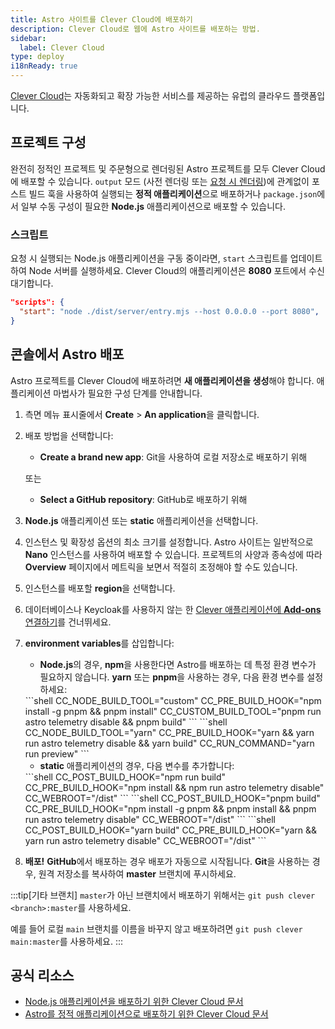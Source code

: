 ```yaml
---
title: Astro 사이트를 Clever Cloud에 배포하기
description: Clever Cloud로 웹에 Astro 사이트를 배포하는 방법.
sidebar:
  label: Clever Cloud
type: deploy
i18nReady: true
---
```


[Clever Cloud](https://clever-cloud.com)는 자동화되고 확장 가능한 서비스를 제공하는 유럽의 클라우드 플랫폼입니다.

## 프로젝트 구성

완전히 정적인 프로젝트 및 주문형으로 렌더링된 Astro 프로젝트를 모두 Clever Cloud에 배포할 수 있습니다. `output` 모드 (사전 렌더링 또는 [요청 시 렌더링](/ko/guides/on-demand-rendering/))에 관계없이 포스트 빌드 훅을 사용하여 실행되는 **정적 애플리케이션**으로 배포하거나 `package.json`에서 일부 수동 구성이 필요한 **Node.js** 애플리케이션으로 배포할 수 있습니다.

### 스크립트

요청 시 실행되는 Node.js 애플리케이션을 구동 중이라면, `start` 스크립트를 업데이트하여 Node 서버를 실행하세요. Clever Cloud의 애플리케이션은 **8080** 포트에서 수신 대기합니다.

```json title="package.json"
"scripts": {
  "start": "node ./dist/server/entry.mjs --host 0.0.0.0 --port 8080",
} 
```

## 콘솔에서 Astro 배포

Astro 프로젝트를 Clever Cloud에 배포하려면 **새 애플리케이션을 생성**해야 합니다. 애플리케이션 마법사가 필요한 구성 단계를 안내합니다.

<Steps>

1. 측면 메뉴 표시줄에서 **Create** > **An application**을 클릭합니다.
2. 배포 방법을 선택합니다:

    - **Create a brand new app**: Git을 사용하여 로컬 저장소로 배포하기 위해

    또는

    - **Select a GitHub repository**: GitHub로 배포하기 위해

3. **Node.js** 애플리케이션 또는 **static** 애플리케이션을 선택합니다.
4. 인스턴스 및 확장성 옵션의 최소 크기를 설정합니다. Astro 사이트는 일반적으로 **Nano** 인스턴스를 사용하여 배포할 수 있습니다. 프로젝트의 사양과 종속성에 따라 **Overview** 페이지에서 메트릭을 보면서 적절히 조정해야 할 수도 있습니다.
5. 인스턴스를 배포할 **region**을 선택합니다.
6. 데이터베이스나 Keycloak를 사용하지 않는 한 [Clever 애플리케이션에 **Add-ons** 연결하기](https://developers.clever-cloud.com/doc/addons/)를 건너뛰세요.
7. **environment variables**를 삽입합니다:

    - **Node.js**의 경우, **npm**을 사용한다면 Astro를 배포하는 데 특정 환경 변수가 필요하지 않습니다. **yarn** 또는 **pnpm**을 사용하는 경우, 다음 환경 변수를 설정하세요:

    <Tabs>
      <TabItem label="pnpm">
      ```shell
      CC_NODE_BUILD_TOOL="custom"
      CC_PRE_BUILD_HOOK="npm install -g pnpm && pnpm install"
      CC_CUSTOM_BUILD_TOOL="pnpm run astro telemetry disable && pnpm build"
      ```
      </TabItem>
      <TabItem label="yarn">
      ```shell
      CC_NODE_BUILD_TOOL="yarn"
      CC_PRE_BUILD_HOOK="yarn && yarn run astro telemetry disable && yarn build"
      CC_RUN_COMMAND="yarn run preview"
      ```
      </TabItem>
    </Tabs>

    - **static** 애플리케이션의 경우, 다음 변수를 추가합니다:

    <Tabs>
      <TabItem label="npm">
      ```shell
      CC_POST_BUILD_HOOK="npm run build"
      CC_PRE_BUILD_HOOK="npm install && npm run astro telemetry disable"
      CC_WEBROOT="/dist"
    ```
      </TabItem>
      <TabItem label="pnpm">
      ```shell
      CC_POST_BUILD_HOOK="pnpm build"
      CC_PRE_BUILD_HOOK="npm install -g pnpm && pnpm install && pnpm run astro telemetry disable"
      CC_WEBROOT="/dist"
      ```
      </TabItem>
      <TabItem label="yarn">
      ```shell
      CC_POST_BUILD_HOOK="yarn build"
      CC_PRE_BUILD_HOOK="yarn && yarn run astro telemetry disable"
      CC_WEBROOT="/dist"
      ```
      </TabItem>
    </Tabs>


8. **배포!** **GitHub**에서 배포하는 경우 배포가 자동으로 시작됩니다. **Git**을 사용하는 경우, 원격 저장소를 복사하여 **master** 브랜치에 푸시하세요.

</Steps>

:::tip[기타 브랜치]
`master`가 아닌 브랜치에서 배포하기 위해서는 `git push clever <branch>:master`를 사용하세요.

예를 들어 로컬 `main` 브랜치를 이름을 바꾸지 않고 배포하려면 `git push clever main:master`를 사용하세요.
:::


## 공식 리소스
- [Node.js 애플리케이션을 배포하기 위한 Clever Cloud 문서](https://developers.clever-cloud.com/doc/applications/javascript/nodejs/)
- [Astro를 정적 애플리케이션으로 배포하기 위한 Clever Cloud 문서](https://developers.clever-cloud.com/guides/astro/)

